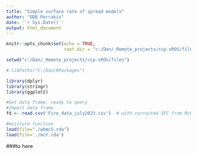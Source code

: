 ```yaml
---
title: "Simple surface rate of spread models"
author: "DDB Perrakis"
date: '`r Sys.Date()`'
output: html_document
---
```


```r
knitr::opts_chunk$set(echo = TRUE,
                      root.dir = "c:/Dan/_Remote_projects/ccp-sROS/files")

setwd("c:/Dan/_Remote_projects/ccp-sROS/files")

#.libPaths("C:/Dan/RPackages")

library(dplyr)
library(stringr)
library(ggplot2)

#Get data frame, ready to query 
#Import data frame
fd <- read.csv('Fire_data_july2023.csv')  # with corrected SFC from McRae, Sharp p#16 to sharp.th

#moisture function
load(file="./wbmc5.rda")
load(file='./mcF.rda')

```

###to here

